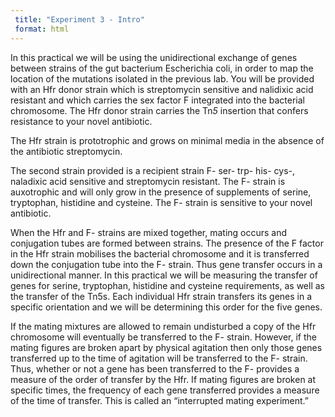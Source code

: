 ```yaml
---
 title: "Experiment 3 - Intro"
 format: html
---
```


In this practical we will be using the unidirectional exchange of genes between strains of the gut bacterium Escherichia coli, in order to map the location of the mutations isolated in the previous lab. You will be provided with an Hfr donor strain which is streptomycin sensitive and nalidixic acid resistant and which carries the sex factor F integrated into the bacterial chromosome. The Hfr donor strain carries the Tn*5* insertion that confers resistance to your novel antibiotic.

The Hfr strain is prototrophic and grows on minimal media in the absence of the antibiotic streptomycin. 

The second strain provided is a recipient strain F- ser- trp- his- cys-, naladixic acid sensitive and streptomycin resistant. The F- strain is auxotrophic and will only grow in the presence of supplements of serine, tryptophan, histidine and cysteine. The F- strain is sensitive to your novel antibiotic.

When the Hfr and F- strains are mixed together, mating occurs and conjugation tubes are formed between strains. The presence of the F factor in the Hfr strain mobilises the bacterial chromosome and it is transferred down the conjugation tube into the F- strain. Thus gene transfer occurs in a unidirectional manner. In this practical we will be measuring the transfer of genes for serine, tryptophan, histidine and cysteine requirements, as well as the transfer of the Tn5s. Each individual Hfr strain transfers its genes in a specific orientation and we will be determining this order for the five genes.

If the mating mixtures are allowed to remain undisturbed a copy of the Hfr chromosome will eventually be transferred to the F- strain. However, if the mating figures are broken apart by physical agitation then only those genes transferred up to the time of agitation will be transferred to the F- strain. Thus, whether or not a gene has been transferred to the F- provides a measure of the order of transfer by the Hfr. If mating figures are broken at specific times, the frequency of each gene transferred provides a measure of the time of transfer. This is called an “interrupted mating experiment.”